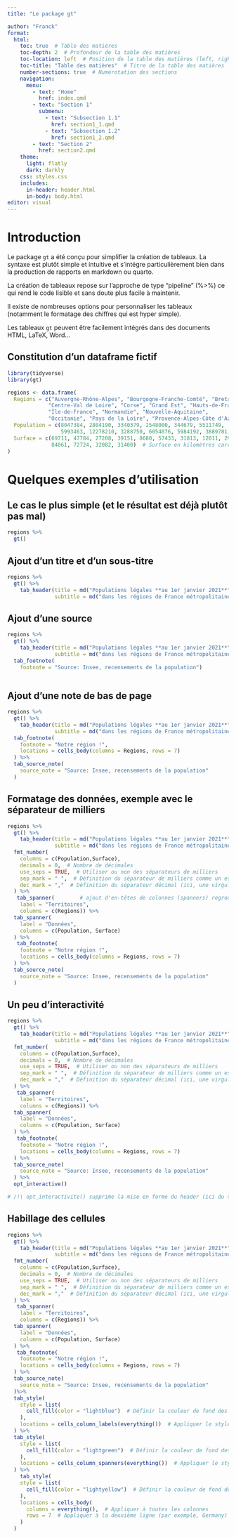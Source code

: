 ```yaml
---
title: "Le package gt"

author: "Franck"
format: 
  html:
    toc: true  # Table des matières
    toc-depth: 2  # Profondeur de la table des matières
    toc-location: left  # Position de la table des matières (left, right)
    toc-title: "Table des matières"  # Titre de la table des matières
    number-sections: true  # Numérotation des sections
    navigation:
      menu:
        - text: "Home"
          href: index.qmd
        - text: "Section 1"
          submenu:
            - text: "Subsection 1.1"
              href: section1_1.qmd
            - text: "Subsection 1.2"
              href: section1_2.qmd
        - text: "Section 2"
          href: section2.qmd
    theme:
      light: flatly
      dark: darkly
    css: styles.css
    includes:
      in-header: header.html
      in-body: body.html
editor: visual
---
```


# Introduction

Le package `gt` a été conçu pour simplifier la création de tableaux. La syntaxe est plutôt simple et intuitive et s'intégre particulièrement bien dans la production de rapports en markdown ou quarto.

La création de tableaux repose sur l'approche de type "pipeline" (%\>%) ce qui rend le code lisible et sans doute plus facile à maintenir.

Il existe de nombreuses options pour personnaliser les tableaux (notamment le formatage des chiffres qui est hyper simple).

Les tableaux `gt` peuvent être facilement intégrés dans des documents HTML, LaTeX, Word...

## Constitution d'un dataframe fictif

```r

library(tidyverse)
library(gt)

regions <- data.frame(
  Regions = c("Auvergne-Rhône-Alpes", "Bourgogne-Franche-Comté", "Bretagne", 
             "Centre-Val de Loire", "Corse", "Grand Est", "Hauts-de-France", 
             "Île-de-France", "Normandie", "Nouvelle-Aquitaine", 
             "Occitanie", "Pays de la Loire", "Provence-Alpes-Côte d'Azur"),
  Population = c(8047384, 2804190, 3340379, 2548000, 344679, 5511749, 
                 5993463, 12278210, 3288750, 6054076, 5984192, 3889781, 5081183),
  Surface = c(69711, 47784, 27208, 39151, 8680, 57433, 31813, 12011, 29907, 
              84061, 72724, 32082, 31400)  # Surface en kilomètres carrés
)


```

# Quelques exemples d'utilisation

## Le cas le plus simple (et le résultat est déjà plutôt pas mal)

```r

regions %>% 
  gt()


```

## Ajout d'un titre et d'un sous-titre

```r

regions %>%
  gt() %>%
    tab_header(title = md("Populations légales **au 1er janvier 2021**"), # **xxxx** permet le caractère gras en markdown
               subtitle = md("dans les régions de France métropolitaine`"))
```

## Ajout d'une source

```r

regions %>%
  gt() %>%
    tab_header(title = md("Populations légales **au 1er janvier 2021**"),
               subtitle = md("dans les régions de France métropolitaine`")) %>% 
  tab_footnote(
    footnote = "Source: Insee, recensements de la population")
  
```

## Ajout d'une note de bas de page

```r


regions %>%
  gt() %>%
    tab_header(title = md("Populations légales **au 1er janvier 2021**"),
               subtitle = md("dans les régions de France métropolitaine`")) %>% 
  tab_footnote(
    footnote = "Notre région !",
    locations = cells_body(columns = Regions, rows = 7)
  ) %>% 
  tab_source_note(
    source_note = "Source: Insee, recensements de la population"
  ) 
```

## Formatage des données, exemple avec le séparateur de milliers

```r

regions %>%
  gt() %>%
    tab_header(title = md("Populations légales **au 1er janvier 2021**"),
               subtitle = md("dans les régions de France métropolitaine`")) %>% 
  fmt_number(
    columns = c(Population,Surface),
    decimals = 0,  # Nombre de décimales
    use_seps = TRUE,  # Utiliser ou non des séparateurs de milliers
    sep_mark = " ",  # Définition du séparateur de milliers comme un espace
    dec_mark = ","  # Définition du séparateur décimal (ici, une virgule)
  ) %>% 
   tab_spanner(        # ajout d'en-têtes de colonnes (spanners) regroupant plusieurs colonnes
    label = "Territoires",
    columns = c(Regions)) %>%
  tab_spanner(
    label = "Données",
    columns = c(Population, Surface)
  ) %>% 
   tab_footnote(
    footnote = "Notre région !",
    locations = cells_body(columns = Regions, rows = 7)
  ) %>% 
  tab_source_note(
    source_note = "Source: Insee, recensements de la population"
  )
```

## Un peu d'interactivité

```r

regions %>%
  gt() %>%
    tab_header(title = md("Populations légales **au 1er janvier 2021**"),
               subtitle = md("dans les régions de France métropolitaine`")) %>% 
  fmt_number(
    columns = c(Population,Surface),
    decimals = 0,  # Nombre de décimales
    use_seps = TRUE,  # Utiliser ou non des séparateurs de milliers
    sep_mark = " ",  # Définition du séparateur de milliers comme un espace
    dec_mark = ","  # Définition du séparateur décimal (ici, une virgule)
  ) %>% 
   tab_spanner(
    label = "Territoires",
    columns = c(Regions)) %>%
  tab_spanner(
    label = "Données",
    columns = c(Population, Surface)
  ) %>% 
   tab_footnote(
    footnote = "Notre région !",
    locations = cells_body(columns = Regions, rows = 7)
  ) %>% 
  tab_source_note(
    source_note = "Source: Insee, recensements de la population"
  ) %>% 
  opt_interactive()

# /!\ opt_interactivite() supprime la mise en forme du header (ici du tab_spanner) du tableau (qui n’est pas conciliable avec l’interactivité).

```

## Habillage des cellules

```r

regions %>%
  gt() %>%
    tab_header(title = md("Populations légales **au 1er janvier 2021**"),
               subtitle = md("dans les régions de France métropolitaine`")) %>% 
  fmt_number(
    columns = c(Population,Surface),
    decimals = 0,  # Nombre de décimales
    use_seps = TRUE,  # Utiliser ou non des séparateurs de milliers
    sep_mark = " ",  # Définition du séparateur de milliers comme un espace
    dec_mark = ","  # Définition du séparateur décimal (ici, une virgule)
  ) %>% 
   tab_spanner(
    label = "Territoires",
    columns = c(Regions)) %>%
  tab_spanner(
    label = "Données",
    columns = c(Population, Surface)
  ) %>% 
   tab_footnote(
    footnote = "Notre région !",
    locations = cells_body(columns = Regions, rows = 7)
  ) %>% 
  tab_source_note(
    source_note = "Source: Insee, recensements de la population"
  )%>%
  tab_style(
    style = list(
      cell_fill(color = "lightblue")  # Définir la couleur de fond des libellés de colonnes
    ),
    locations = cells_column_labels(everything())  # Appliquer le style aux libellés de colonnes
  ) %>%
  tab_style(
    style = list(
      cell_fill(color = "lightgreen")  # Définir la couleur de fond des regroupements de colonnes
    ),
    locations = cells_column_spanners(everything())  # Appliquer le style aux regroupements de colonnes
  ) %>% 
    tab_style(
    style = list(
      cell_fill(color = "lightyellow")  # Définir la couleur de fond des cellules de la ligne
    ),
    locations = cells_body(
      columns = everything(),  # Appliquer à toutes les colonnes
      rows = 7  # Appliquer à la deuxième ligne (par exemple, Germany)
    )
  )

```
